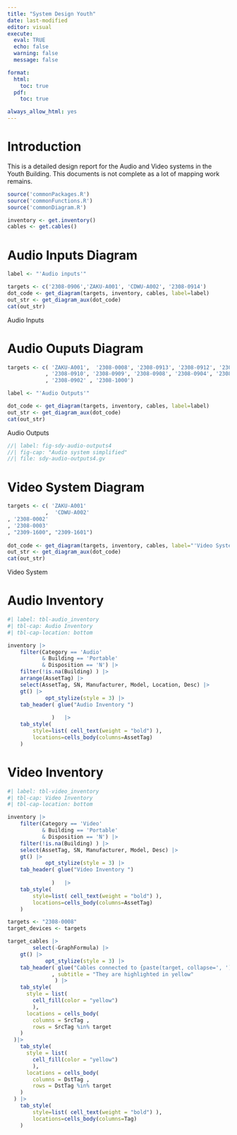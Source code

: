 ```yaml
---
title: "System Design Youth"
date: last-modified
editor: visual
execute: 
  eval: TRUE
  echo: false
  warning: false
  message: false

format:
  html:
    toc: true
  pdf:
    toc: true

always_allow_html: yes  
---
```


# Introduction

This is a detailed design report for the Audio and Video systems in the Youth Building. This documents is not complete as a lot of mapping work remains.

```r
source('commonPackages.R')
source('commonFunctions.R')
source('commonDiagram.R')
```

```r
inventory <- get.inventory()  
cables <- get.cables()
```

# Audio Inputs Diagram

::: {#fig-audio-inputs .cell-output-display}
```r
label <- "'Audio inputs'"

targets <- c('2308-0906','ZAKU-A001', 'CDWU-A002', '2308-0914')
dot_code <- get_diagram(targets, inventory, cables, label=label)
out_str <- get_diagram_aux(dot_code)
cat(out_str)

```

Audio Inputs
:::

# Audio Ouputs Diagram

::: {#fig-audio-outputs .cell-output-display}
```r
targets <- c( 'ZAKU-A001',  '2308-0008', '2308-0913', '2308-0912', '2308-0911'
			, '2308-0910', '2308-0909', '2308-0908', '2308-0904', '2308-0903'
			, '2308-0902' , '2308-1000')

label <- "'Audio Outputs'"

dot_code <- get_diagram(targets, inventory, cables, label=label)
out_str <- get_diagram_aux(dot_code)
cat(out_str)
```

Audio Outputs
:::

```dot
//| label: fig-sdy-audio-outputs4
//| fig-cap: "Audio system simplified"
//| file: sdy-audio-outputs4.gv
```

# Video System Diagram

::: cell-output-display
```r
targets <- c( 'ZAKU-A001' 
			,  'CDWU-A002'
, '2308-0002'
, '2308-0003'  
, "2309-1600", "2309-1601")
 
dot_code <- get_diagram(targets, inventory, cables, label="'Video System'")
out_str <- get_diagram_aux(dot_code)
cat(out_str)
```

Video System
:::

# Audio Inventory

```r
#| label: tbl-audio_inventory
#| tbl-cap: Audio Inventory
#| tbl-cap-location: bottom

inventory |>
	filter(Category == 'Audio'
		   & Building == 'Portable' 
		   & Disposition == 'N') |> 
	filter(!is.na(Building) ) |>
	arrange(AssetTag) |>
	select(AssetTag, SN, Manufacturer, Model, Location, Desc) |>
	gt() |>
			opt_stylize(style = 3) |>
	tab_header( glue("Audio Inventory ")
			   
			  )   |>
	tab_style(
		style=list( cell_text(weight = "bold") ),
		locations=cells_body(columns=AssetTag)
	)
```

# Video Inventory

```r
#| label: tbl-video_inventory
#| tbl-cap: Video Inventory
#| tbl-cap-location: bottom

inventory |>
	filter(Category == 'Video'
		   & Building == 'Portable' 
		   & Disposition == 'N') |> 
	filter(!is.na(Building) ) |>
	select(AssetTag, SN, Manufacturer, Model, Desc) |>
	gt() |>
			opt_stylize(style = 3) |>
	tab_header( glue("Video Inventory ")
			   
			  )   |>
	tab_style(
		style=list( cell_text(weight = "bold") ),
		locations=cells_body(columns=AssetTag)
	)
```

```r
targets <- "2308-0008"
target_devices <- targets
```

```r
target_cables |>	
		select(-GraphFormula) |>
	gt() |>
			opt_stylize(style = 3) |>
	tab_header( glue("Cables connected to {paste(target, collapse=', ')}") 
			  , subtitle = "They are highlighted in yellow"
			   ) |>
    tab_style(
      style = list(
        cell_fill(color = "yellow")
        ),
      locations = cells_body(
        columns = SrcTag ,
        rows = SrcTag %in% target
    )
  )|>
    tab_style(
      style = list(
        cell_fill(color = "yellow") 
        ),
      locations = cells_body(
        columns = DstTag ,
        rows = DstTag %in% target
    )
  ) |>
	tab_style(
		style=list( cell_text(weight = "bold") ),
		locations=cells_body(columns=Tag)
	)  
```
